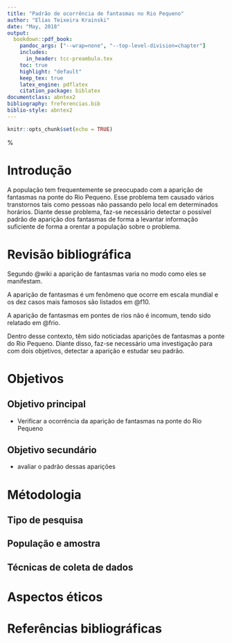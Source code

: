 ```yaml
---
title: "Padrão de ocorrência de fantasmas no Rio Pequeno"
author: "Elias Teixeira Krainski"
date: "May, 2018"
output: 
  bookdown::pdf_book:
    pandoc_args: ["--wrap=none", "--top-level-division=chapter"]
    includes: 
      in_header: tcc-preambulo.tex
    toc: true
    highlight: "default"
    keep_tex: true
    latex_engine: pdflatex
    citation_package: biblatex
documentclass: abntex2
bibliography: freferencias.bib
biblio-style: abntex2
---
```


```r
knitr::opts_chunk$set(echo = TRUE)
```

\autor{ELIAS T. KRAINSKI \\ LUZIANE FRANCISCON}

\titulo{ALGUNS MODELOS PARA DADOS ESPACIAIS}

\orientador{Paulo Justiniano Ribeiro Junior}

%\coorientador{Co-orientador 1\protect\\Co-orientador 2}

\comentario{Trabalho de Conclusão de Curso apresentado na disciplina de Laboratório de Estatística II do Curso de Estatística do Departamento de Estatística, Setor de Ciências Exatas, Universidade Federal do Paraná.}

\local{CURITIBA}

\data{JUNHO 2005}

\capa

\folhaderosto

# Introdução 

A população tem frequentemente se preocupado com a aparição de fantasmas na ponte do Rio Pequeno. 
Esse problema tem causado vários transtornos tais como pessoas não passando pelo local em 
determinados horários. 
Diante desse problema, faz-se necessário detectar o possível padrão de aparição dos fantasmas 
de forma a levantar informação suficiente de forma a orentar a população sobre o problema. 

# Revisão bibliográfica 

Segundo @wiki a aparição de fantasmas varia no modo como eles se manifestam. 

A aparição de fantasmas é um fenômeno que ocorre em escala mundial e os dez casos mais famosos são listados em @f10. 

A aparição de fantasmas em pontes de rios não é incomum, 
tendo sido relatado em @frio. 

Dentro desse contexto, têm sido noticiadas aparições de fantasmas 
a ponte do Rio Pequeno. 
Diante disso, faz-se necessário uma investigação para com dois 
objetivos, detectar a aparição e estudar seu padrão.

# Objetivos 

## Objetivo principal

- Verificar a ocorrência da aparição de fantasmas na ponte do Rio Pequeno

## Objetivo secundário

- avaliar o padrão dessas aparições 

# Métodologia 



## Tipo de pesquisa 

## População e amostra

## Técnicas de coleta de dados 

# Aspectos éticos 

# Referências bibliográficas 

